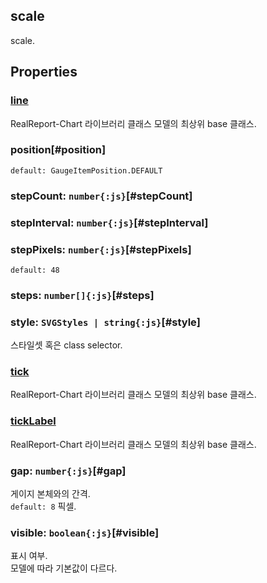 ## scale
scale.
## Properties

### [line](./bullet/line)
RealReport-Chart 라이브러리 클래스 모델의 최상위 base 클래스.

  

### position[#position]


`default: GaugeItemPosition.DEFAULT`  

### stepCount: `number{:js}`[#stepCount]

### stepInterval: `number{:js}`[#stepInterval]

### stepPixels: `number{:js}`[#stepPixels]
`default: 48`  

### steps: `number[]{:js}`[#steps]

### style: `SVGStyles | string{:js}`[#style]
스타일셋 혹은 class selector.  

### [tick](./bullet/tick)
RealReport-Chart 라이브러리 클래스 모델의 최상위 base 클래스.

  

### [tickLabel](./bullet/tickLabel)
RealReport-Chart 라이브러리 클래스 모델의 최상위 base 클래스.

  

### gap: `number{:js}`[#gap]
게이지 본체와의 간격.  
`default: 8` 픽셀. 

### visible: `boolean{:js}`[#visible]
표시 여부.\
모델에 따라 기본값이 다르다.
<FiddleLink label="Legend Visible" href="https:/jsfiddle.net/gh/get/library/pure/realgrid/realchart-demo/tree/master/common/legend-visible"/>  
